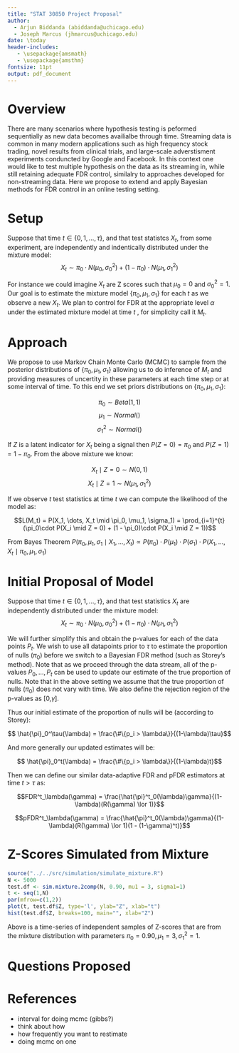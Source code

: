 ```yaml
---
title: "STAT 30850 Project Proposal"
author: 
  - Arjun Biddanda (abiddanda@uchicago.edu)
  - Joseph Marcus (jhmarcus@uchicago.edu)
date: \today
header-includes:
   - \usepackage{amsmath}
   - \usepackage{amsthm}
fontsize: 11pt
output: pdf_document
---
```


# Overview

There are many scenarios where hypothesis testing is peformed sequentially as new data becomes availialbe through time. Streaming data is common in many modern applications such as high frequency stock trading, novel results from clinical trials, and large-scale adverstisment experiments conduncted by Google and Facebook. In this context one would like to test multiple hypothesis on the data as its streaming in, while still retaining adequate FDR control, similalry to approaches developed for non-streaming data. Here we propose to extend and apply Bayesian methods for FDR control in an online testing setting. 

# Setup

Suppose that time $t \in \{0, 1,\dots,\tau \}$, and that test statistcs $X_t$, from some experiment, are independently and indentically distributed under the mixture model: $$X_t \sim \pi_0\cdot N(\mu_0, \sigma^2_0) + (1-\pi_0)\cdot N(\mu_1, \sigma^2_1)$$

<!-- Might be a little confusing to have Z-scores as X_t? -->

For instance we could imagine $X_t$ are Z scores such that $\mu_0 = 0$ and $\sigma_0^2 = 1$. Our goal is to estimate the mixture model $\{\pi_0, \mu_1, \sigma_1 \}$ for each $t$ as we observe a new $X_t$. We plan to control for FDR at the appropriate level $\alpha$ under the estimated mixture model at time $t$ , for simplicity call it $M_t$. 

# Approach 

We propose to use Markov Chain Monte Carlo (MCMC) to sample from the posterior distributions of $\{\pi_0, \mu_1, \sigma_1 \}$ allowing us to do inference of $M_t$ and providing measures of uncertity in these parameters at each time step or at some interval of time. To this end we set priors distributions on $\{\pi_0, \mu_1, \sigma_1 \}$:

$$\pi_0 \sim Beta(1, 1)$$
$$\mu_1 \sim Normal()$$
$$\sigma_1^2 \sim Normal()$$

If $Z$ is a latent indicator for $X_t$ being a signal then $P(Z = 0) = \pi_0$ and $P(Z = 1) = 1 - \pi_0$. From the above mixture we know:

$$X_t \mid Z = 0 \sim N(0, 1)$$
$$X_t \mid Z = 1 \sim N(\mu_1, \sigma^2_1)$$

If we observe $t$ test statistics at time $t$ we can compute the likelihood of the model as:

$$L(M_t) = P(X_1, \dots, X_t \mid \pi_0, \mu_1, \sigma_1) = \prod_{i=1}^{t}(\pi_0\cdot P(X_i \mid Z = 0) + (1 - \pi_0)\cdot P(X_i \mid Z = 1))$$ 

From Bayes Theorem $P(\pi_0, \mu_1, \sigma_1 \mid X_1, \dots, X_t) \propto P(\pi_0)\cdot P(\mu_1)\cdot P(\sigma_1)\cdot P(X_1, \dots, X_t \mid \pi_0, \mu_1, \sigma_1)$


<!-- TODO : might want to change this section here as well since   -->

# Initial Proposal of Model

Suppose that time $t \in \{0, 1, ...,\tau \}$, and that test statistics $X_t$ are independently distributed under the mixture model: $$X_t \sim \pi_0\cdot N(\mu_0, \sigma^2_0) + (1-\pi_0)\cdot N(\mu_1, \sigma^2_1)$$

We will further simplify this and obtain the p-values for each of the data points $P_t$. We wish to use all datapoints prior to $\tau$ to estimate the proportion of nulls ($\pi_0$) before we switch to a Bayesian FDR method (such as Storey's method). Note that as we proceed through the data stream, all of the p-values $P_0, ..., P_t$ can be used to update our estimate of the true proportion of nulls. Note that in the above setting we assume that the true proportion of nulls ($\pi_0$) does not vary with time. We also define the rejection region of the p-values as [0,$\gamma$]. 

Thus our initial estimate of the proportion of nulls will be (according to Storey):

$$ \hat{\pi}_0^\tau(\lambda) = \frac{\#\{p_i > \lambda\}}{(1-\lambda)\tau}$$

And more generally our updated estimates will be:

$$ \hat{\pi}_0^t(\lambda) = \frac{\#\{p_i > \lambda\}}{(1-\lambda)t}$$

Then we can define our similar data-adaptive FDR and pFDR estimators at time $t > \tau$ as:

$$FDR^t_\lambda(\gamma) = \frac{\hat{\pi}^t_0(\lambda)\gamma}{(1-\lambda)(R(\gamma) \lor 1)}$$

$$pFDR^t_\lambda(\gamma) = \frac{\hat{\pi}^t_0(\lambda)\gamma}{(1-\lambda)(R(\gamma) \lor 1)(1 - (1-\gamma)^t)}$$

# Z-Scores Simulated from Mixture

```r
source("../../src/simulation/simulate_mixture.R")
N <- 5000
test.df <- sim.mixture.2comp(N, 0.90, mu1 = 3, sigma1=1)
t <- seq(1,N)
par(mfrow=c(1,2))
plot(t, test.df$Z, type='l', ylab="Z", xlab="t")
hist(test.df$Z, breaks=100, main="", xlab="Z")
```

Above is a time-series of independent samples of Z-scores that are from the mixture distribution with parameters $\pi_0 = 0.90, \mu_1 = 3, \sigma_1^2 = 1$.  


# Questions Proposed

<!-- TODO : Might have to revise the sections here -->

\begin{itemize}
  \item $\tau$ : which time-step to switch to the Bayesian FDR model? What model to use prior to this model? Or should we not even switch and just reject everything before $\tau$?
  \item $\pi_0$ : How many nulls are there relative to the signals within the data? Are we able to detect the signals even when there are very few of them?
  \item $\mu_1 >> \mu_0$ : The relative strength of the signals vs. the nulls. How weakly can we classify signals?
  \item Calculating $\lambda_{best}$ : Storey formulates a method (Section 9) to compute the optimal value of $\lambda$ for a given set of data. How could recalculating this value according to streaming data affect FDR? Recalculate for most recent "chunk" of time or aggregate through time?
  \item Clustering of Signals : How does the method react to clusters of signals together? (i.e. what if there is some time-dependency in the transitions possible?)
\end{itemize}

# References
\begin{enumerate}
\item Storey, John. \textit{A direct approach to false discovery rates}. 2002. \textit{Journal of the Royal Statistical Society}
\end{enumerate}


* interval for doing mcmc (gibbs?)
* think about how 
* how frequently you want to restimate 
* doing mcmc on one 

